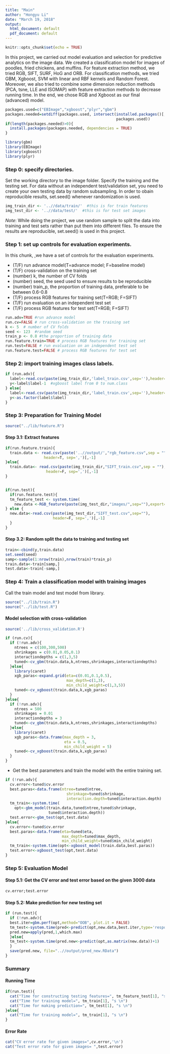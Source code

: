 ---
title: "Main"
author: "Hongyu Li"
date: "March 19, 2018"
output:
  html_document: default
  pdf_document: default
---

```{r}
knitr::opts_chunk$set(echo = TRUE)
```

In this project, we carried out model evaluation and selection for predictive analytics on the image data. We created a classification model for images of poodles, fried chickens, and muffins. For feature extraction method, we tried RGB, SIFT, SURF, HoG and ORB. For classification methods, we tried GBM, Xgboost, SVM with linear and RBF kernels and Random Forest. Moreover, we also tried to combine some dimension reduction methods (PCA, tsne, LLE and ISOMAP) with feature extraction methods to decrease running time. In the end, we chose RGB and Xgboost as our final (advanced) model.

```{r warning=FALSE,message=FALSE}
packages.used=c("EBImage","xgboost","plyr","gbm")
packages.needed=setdiff(packages.used, intersect(installed.packages()[,1],
                                                 packages.used))
if(length(packages.needed)>0){
  install.packages(packages.needed, dependencies = TRUE)
}

library(gbm)
library(EBImage)
library(xgboost)
library(plyr)
```

### Step 0: specify directories.

Set the working directory to the image folder. Specify the training and the testing set. For data without an independent test/validation set, you need to create your own testing data by random subsampling. In order to obain reproducible results, set.seed() whenever randomization is used. 


```{r}
img_train_dir <- '..//data/train/'  #this is for train features
img_test_dir <- '..//data/test/'  #this is for test set images
```

*Note*: While doing the project, we use random sample to split the data into training and test sets rather than put them into different files. To ensure the results are reproducible, set.seed() is used in this project.
\


### Step 1: set up controls for evaluation experiments.

In this chunk, ,we have a set of controls for the evaluation experiments. 

+ (T/F) run advance model(T=advance model; F=baseline model)
+ (T/F) cross-validation on the training set
+ (number) k, the number of CV folds
+ (number) seed, the seed used to ensure results to be reproducible
+ (number) train_p, the proportion of training data, preferable to be between 0.6-0.8
+ (T/F) process RGB features for training set(T=RGB; F=SIFT)
+ (T/F) run evaluation on an independent test set
+ (T/F) process RGB features for test set(T=RGB; F=SIFT)

```{r exp_setup}
run.adv=TRUE #run advance model 
run.cv=FALSE # run cross-validation on the training set
k <- 5  # number of CV folds
seed <- 123  #random seed
train_p <- 0.8 #the proportion of training data
run.feature.train=TRUE # process RGB features for training set
run.test=FALSE # run evaluation on an independent test set
run.feature.test=FALSE # process RGB features for test set
```



### Step 2: import training images class labels.

```{r}
if (run.adv){
  label<-read.csv(paste(img_train_dir,'label_train.csv',sep=''),header=T,sep=',')
  y<-label$label-1  #xgboost label from 0 to num.class
} else{
  label<-read.csv(paste(img_train_dir,'label_train.csv',sep=''),header=T,sep=',')
  y<-as.factor(label$label) 
}

```

### Step 3: Preparation for Training Model


```{r}
source("../lib/feature.R")
```


#### Step 3.1: Extract features

```{r}
if(run.feature.train){
  train.data <- read.csv(paste('..//output/',"rgb_feature.csv",sep = ""), 
                 header=T, sep=',')[,-1]  
}else{
  train.data<- read.csv(paste(img_train_dir,"SIFT_train.csv",sep = ""), 
                  header=F, sep=',')[,-1]
}


if(run.test){
  if(run.feature.test){
  tm_feature_test <- system.time(
    new.data <-RGB_feature(paste(img_test_dir,"images/",sep=""),export=T))
} else {
  new.data<-read.csv(paste(img_test_dir,"SIFT_test.csv",sep=""), 
                     header=F, sep=',')[,-1]
  }
}
```


#### Step 3.2: Random split the data to training and testing set

```{r}
train<-cbind(y,train.data)
set.seed(seed)
samp<-sample(1:nrow(train),nrow(train)*train_p)
train.data<-train[samp,]
test.data<-train[-samp,]
```

### Step 4: Train a classification model with training images
Call the train model and test model from library. 


```{r loadlib}
source("../lib/train.R")
source("../lib/test.R")
```

#### Model selection with cross-validation

```{r warning=FALSE,message=FALSE,include=FALSE}
source('../lib/cross_validation.R')

if (run.cv){
  if (!run.adv){
    ntrees = c(100,300,500)
    shrinkages = c(0.01,0.05,0.1)
    interactiondepths = c(1,3,5)
    tuned<-cv_gbm(train.data,k,ntrees,shrinkages,interactiondepths)
  }else{
    library(caret)
    xgb_paras<-expand.grid(eta=c(0.01,0.1,0.5),
                           max_depth=c(1,3),
                           min_child_weight=c(1,3,5))
    tuned<-cv_xgboost(train.data,k,xgb_paras)
  }
}else{
  if (!run.adv){
    ntrees = 500
    shrinkages = 0.01
    interactiondepths = 3
    tuned<-cv_gbm(train.data,k,ntrees,shrinkages,interactiondepths)
  }else{
    library(caret)
    xgb_paras<-data.frame(max_depth = 3,
                          eta = 0.5,
                          min_child_weight = 5)
    tuned<-cv_xgboost(train.data,k,xgb_paras)
  }
}
```


* Get the best parameters and train the model with the entire training set.

```{r warning=FALSE,message=FALSE}
if (!run.adv){
  cv.error<-tuned$cv.error
  best.paras<-data.frame(ntree=tuned$ntree,
                           shrinkage=tuned$shrinkage,
                           interaction.depth=tuned$interaction.depth)
  tm_train<-system.time(
    opt<-gbm_model(train.data,tuned$ntree,tuned$shrinkage,
                   tuned$interaction.depth))
  test.error<-gbm_test(opt,test.data)
}else{
  cv.error<-tuned$cv.error
  best.paras<-data.frame(eta=tuned$eta,
                         max_depth=tuned$max_depth,
                         min_child_weight=tuned$min_child_weight)
  tm_train<-system.time(opt<-xgboost_model(train.data,best.paras))
  test.error<-xgboost_test(opt,test.data)
}
```


### Step 5: Evaluation Model 

#### Step 5.1: Get the CV error and test error based on the given 3000 data

```{r}
cv.error;test.error
```


#### Step 5.2: Make prediction for new testing set

```{r}
if (run.test){
  if (!run.adv){
  best.iter=gbm.perf(opt,method="OOB", plot.it = FALSE)
  tm_test<-system.time(pred<-predict(opt,new.data,best.iter,type='response'))
  pred.new=apply(pred,1,which.max)
  }else{
  tm_test<-system.time(pred.new<-predict(opt,as.matrix(new.data))+1)
  }
  save(pred.new, file="..//output/pred_new.RData")
}
```


### Summary

#### Running Time
```{r}
if(run.test){
  cat("Time for constructing testing features=", tm_feature_test[1], "s \n")
  cat("Time for training model=", tm_train[1], "s \n")
  cat("Time for making prediction=", tm_test[1], "s \n")
}else{
  cat("Time for training model=", tm_train[1], "s \n")
}

```


#### Error Rate
```{r}
cat("CV error rate for given images=",cv.error,'\n')
cat("Test error rate for given images= ",test.error)
```
